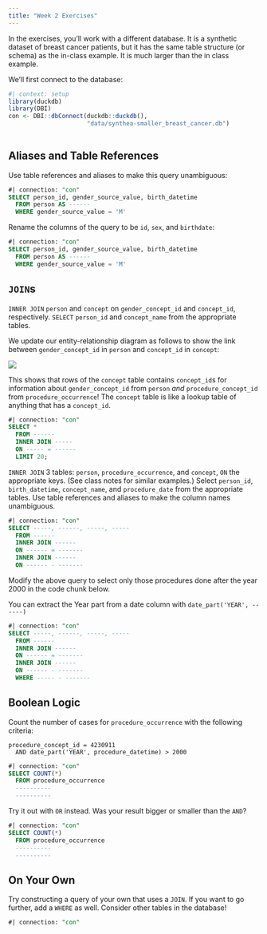 ```yaml
---
title: "Week 2 Exercises"
---
```


In the exercises, you'll work with a different database. It is a synthetic dataset of breast cancer patients, but it has the same table structure (or schema) as the in-class example. It is much larger than the in class example.

We'll first connect to the database:

```r
#| context: setup
library(duckdb)
library(DBI)
con <- DBI::dbConnect(duckdb::duckdb(), 
                      "data/synthea-smaller_breast_cancer.db")
                      
```

## Aliases and Table References

Use table references and aliases to make this query unambiguous:

```sql
#| connection: "con"
SELECT person_id, gender_source_value, birth_datetime
  FROM person AS ------
  WHERE gender_source_value = 'M'
```

Rename the columns of the query to be `id`, `sex`, and `birthdate`:

```sql
#| connection: "con"
SELECT person_id, gender_source_value, birth_datetime
  FROM person AS ------
  WHERE gender_source_value = 'M'
```

## `JOIN`s

`INNER JOIN` `person` and `concept` on `gender_concept_id` and `concept_id`, respectively. `SELECT` `person_id` and `concept_name` from the appropriate tables.

We update our entity-relationship diagram as follows to show the link between `gender_concept_id` in `person` and `concept_id` in `concept`:

![](img/omop2.png)

This shows that rows of the `concept` table contains `concept_id`s for information about `gender_concept_id` from `person` *and* `procedure_concept_id` from `procedure_occurrence`! The `concept` table is like a lookup table of anything that has a `concept_id`.

```sql
#| connection: "con"
SELECT *
  FROM ------
  INNER JOIN -----
  ON ----- = ------
  LIMIT 20;
```

`INNER JOIN` 3 tables: `person`, `procedure_occurrence`, and `concept`, `ON` the appropriate keys. (See class notes for similar examples.) Select `person_id`, `birth_datetime`, `concept_name`, and `procedure_date` from the appropriate tables. Use table references and aliases to make the column names unambiguous.

```sql
#| connection: "con"
SELECT -----, ------, -----, -----
  FROM ------
  INNER JOIN ------
  ON ------ = -------
  INNER JOIN ------
  ON ------ - -------

```

Modify the above query to select only those procedures done after the year 2000 in the code chunk below.

You can extract the Year part from a date column with `date_part('YEAR', ------)`

```sql
#| connection: "con"
SELECT -----, ------, -----, -----
  FROM ------
  INNER JOIN ------
  ON ------ = -------
  INNER JOIN ------
  ON ------ - -------
  WHERE ----- - -------
```

## Boolean Logic

Count the number of cases for `procedure_occurrence` with the following criteria:

```         
procedure_concept_id = 4230911 
  AND date_part('YEAR', procedure_datetime) > 2000
```

```sql
#| connection: "con"
SELECT COUNT(*) 
  FROM procedure_occurrence
  ----------
  ----------
```

Try it out with `OR` instead. Was your result bigger or smaller than the `AND`?

```sql
#| connection: "con"
SELECT COUNT(*) 
  FROM procedure_occurrence
  ----------
  ----------  
```

## On Your Own

Try constructing a query of your own that uses a `JOIN`. If you want to go further, add a `WHERE` as well. Consider other tables in the database!

```sql
#| connection: "con"

```
